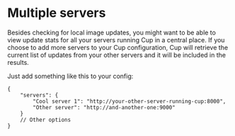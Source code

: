 # Multiple servers

Besides checking for local image updates, you might want to be able to view update stats for all your servers running Cup in a central place. If you choose to add more servers to your Cup configuration, Cup will retrieve the current list of updates from your other servers and it will be included in the results.

Just add something like this to your config:

```jsonc
{
    "servers": {
        "Cool server 1": "http://your-other-server-running-cup:8000",
        "Other server": "http://and-another-one:9000"
    }
    // Other options
}
```